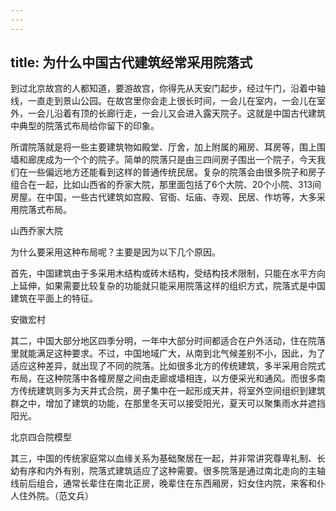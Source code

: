 ```yaml
---
---
---
```

title: 为什么中国古代建筑经常采用院落式
---




到过北京故宫的人都知道，要游故宫，你得先从天安门起步，经过午门，沿着中轴线，一直走到景山公园。在故宫里你会走上很长时间，一会儿在室内，一会儿在室外，一会儿沿着有顶的长廊行走，一会儿又会进入露天院子。这就是中国古代建筑中典型的院落式布局给你留下的印象。

所谓院落就是将一些主要建筑物如殿堂、厅舍，加上附属的厢房、耳房等，围上围墙和廊庑成为一个个的院子。简单的院落只是由三四间房子围出一个院子，今天我们在一些偏远地方还能看到这样的普通传统民居。复杂的院落会由很多院子和房子组合在一起，比如山西省的乔家大院，那里面包括了6个大院、20个小院、313间房屋。在中国，一些古代建筑如宫殿、官衙、坛庙、寺观、民居、作坊等，大多采用院落式布局。

山西乔家大院



为什么要采用这种布局呢？主要是因为以下几个原因。

首先，中国建筑由于多采用木结构或砖木结构，受结构技术限制，只能在水平方向上延伸，如果需要比较复杂的功能就只能采用院落这样的组织方式，院落式是中国建筑在平面上的特征。

安徽宏村



其二，中国大部分地区四季分明，一年中大部分时间都适合在户外活动，住在院落里就能满足这种要求。不过，中国地域广大，从南到北气候差别不小，因此，为了适应这种差异，就出现了不同的院落。比如很多北方的传统建筑，多半采用合院式布局，在这种院落中各幢房屋之间由走廊或墙相连，以方便采光和通风。而很多南方传统建筑则多为天井式合院，房子集中在一起形成天井，将室外空间组织到建筑群之中，增加了建筑的功能，在那里冬天可以接受阳光，夏天可以聚集雨水并遮挡阳光。

北京四合院模型



其三，中国的传统家庭常以血缘关系为基础聚居在一起，并非常讲究尊卑礼制、长幼有序和内外有别，院落式建筑适应了这种需要。很多院落是通过南北走向的主轴线前后组合，通常长辈住在南北正房，晚辈住在东西厢房，妇女住内院，来客和仆人住外院。（范文兵）